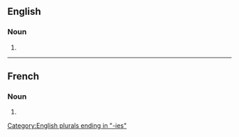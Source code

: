 {{also|ætiologies}}

==English==

===Noun===
{{head|en|noun form}}

# {{plural of|en|aetiology}}

[[Category:English plurals ending in "-ies"]]

----

==French==

===Noun===
{{head|fr|noun form|g=f}}

# {{plural of|fr|aetiologie}}